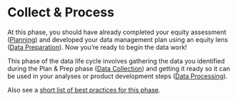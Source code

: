 # Collect & Process

At this phase, you should have already completed your equity assessment ([Planning](https://cawaterboarddatacenter.github.io/equity-data-handbook/plan.html)) and developed your data management plan using an equity lens ([Data Preparation](https://cawaterboarddatacenter.github.io/equity-data-handbook/prep.html)). Now you're ready to begin the data work!

This phase of the data life cycle involves gathering the data you identified during the Plan & Prep phase ([Data Collection](https://cawaterboarddatacenter.github.io/equity-data-handbook/collect-process/collection.html)) and getting it ready so it can be used in your analyses or product development steps ([Data Processing](https://cawaterboarddatacenter.github.io/equity-data-handbook/collect-process/process.html)).

Also see a [short list of best practices for this phase](https://cawaterboarddatacenter.github.io/equity-data-handbook/get-started/best-practice.html#collect-process).

